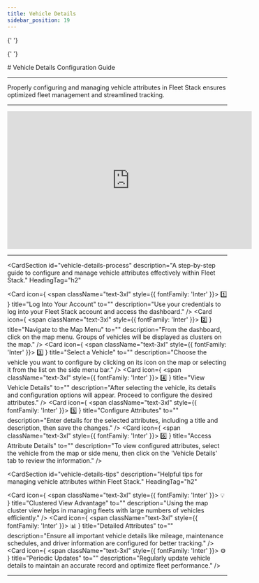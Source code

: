 ```yaml
---
title: Vehicle Details
sidebar_position: 19
---
```



<Head>
  <meta charSet="UTF-8" />
  <meta name="viewport" content="width=device-width, initial-scale=1.0" />
  <title>Vehicle Details Configuration Guide</title>
  <meta name="description" content="Step-by-step instructions for configuring and managing vehicle details in Fleet Stack for streamlined fleet management." />
  <meta name="keywords" content="Fleet Stack, vehicle details, configuration, fleet management, vehicle tracking" />
  <meta name="author" content="Fleet Stack Team" />
  <meta name="robots" content="index, follow" />
  <link rel="canonical" href="https://docs.fleetstackglobal.com/web-application/vehicle-details/" />
  
  <!-- Open Graph Metadata for social sharing -->
  <meta property="og:title" content="Vehicle Details Configuration Guide" />
  <meta property="og:description" content="Step-by-step instructions for configuring and managing vehicle details in Fleet Stack for streamlined fleet management." />
  <meta property="og:type" content="article" />
  <meta property="og:url" content="https://docs.fleetstackglobal.com/web-application/vehicle-details/" />
  <meta property="og:image" content="https://fleetstackglobal.com/assets/img/Graphics/orginal/Stack01.png" />
  
  <!-- Twitter Card Metadata -->
  <meta name="twitter:card" content="summary_large_image" />
  <meta name="twitter:title" content="Vehicle Details Configuration Guide" />
  <meta name="twitter:description" content="Step-by-step instructions for configuring and managing vehicle details in Fleet Stack for streamlined fleet management." />
  <meta name="twitter:image" content="https://fleetstackglobal.com/assets/img/Graphics/orginal/Stack01.png" />

  <!-- Schema.org JSON-LD Markup -->

{' '}

<script type="application/ld+json">
  {`
      {
        "@context": "https://schema.org",
        "@type": "TechArticle",
        "mainEntityOfPage": {
          "@type": "WebPage",
          "@id": "https://docs.fleetstackglobal.com/web-application/vehicle-details/"
        },
        "headline": "Vehicle Details Configuration Guide",
        "description": "Step-by-step instructions for configuring and managing vehicle details in Fleet Stack for streamlined fleet management.",
        "image": "https://fleetstackglobal.com/assets/img/Graphics/orginal/Stack01.png",
        "author": {
          "@type": "Organization",
          "name": "Fleet Stack"
        },
        "publisher": {
          "@type": "Organization",
          "name": "Fleet Stack",
          "logo": {
            "@type": "ImageObject",
            "url": "https://fleetstackglobal.com"
          }
        }
      }
    `}
</script>

  <!-- Q&A Schema -->

{' '}

<script type="application/ld+json">
  {`
      {
        "@context": "https://schema.org",
        "@type": "QAPage",
        "mainEntity": [
          {
            "@type": "Question",
            "name": "How do I log into my Fleet Stack account to configure vehicle details?",
            "acceptedAnswer": {
              "@type": "Answer",
              "text": "Use your credentials to log into your Fleet Stack account and access the dashboard."
            }
          },
          {
            "@type": "Question",
            "name": "How can I navigate to the map menu in Fleet Stack?",
            "acceptedAnswer": {
              "@type": "Answer",
              "text": "From the dashboard, click on the map menu. Groups of vehicles will be displayed as clusters on the map."
            }
          },
          {
            "@type": "Question",
            "name": "How do I select a vehicle to configure?",
            "acceptedAnswer": {
              "@type": "Answer",
              "text": "Choose the vehicle you want to configure by clicking on its icon on the map or selecting it from the list on the side menu bar."
            }
          },
          {
            "@type": "Question",
            "name": "What steps are involved in configuring vehicle attributes?",
            "acceptedAnswer": {
              "@type": "Answer",
              "text": "After selecting the vehicle, its details and configuration options will appear. Enter details for the selected attributes, including a title and description, then save the changes."
            }
          },
          {
            "@type": "Question",
            "name": "How can I view configured vehicle attributes?",
            "acceptedAnswer": {
              "@type": "Answer",
              "text": "To view configured attributes, select the vehicle from the map or side menu, then click on the 'Vehicle Details' tab to review the information."
            }
          },
          {
            "@type": "Question",
            "name": "What are some tips for managing vehicle attributes effectively?",
            "acceptedAnswer": {
              "@type": "Answer",
              "text": "Using the map cluster view helps in managing fleets with large numbers of vehicles efficiently. Ensure all important vehicle details like mileage, maintenance schedules, and driver information are configured for better tracking."
            }
          },
          {
            "@type": "Question",
            "name": "Why is it important to periodically update vehicle details?",
            "acceptedAnswer": {
              "@type": "Answer",
              "text": "Regularly updating vehicle details helps maintain an accurate record and optimize fleet performance."
            }
          }
        ]
      }
    `}
</script>

</Head>
# Vehicle Details Configuration Guide

---

Properly configuring and managing vehicle attributes in Fleet Stack ensures optimized fleet management and streamlined tracking.

---

<div style={{ display: 'flex', justifyContent: 'center', marginTop: '20px' }}>
  <iframe
    width="560"
    height="315"
    src="https://www.youtube.com/embed/lB5nPSddHBg?si=U5kT9w6-JahsY-fa"
    title="Vehicle Details Configuration Tutorial"
    frameBorder="0"
    allow="accelerometer; autoplay; clipboard-write; encrypted-media; gyroscope; picture-in-picture"
    allowFullScreen
  ></iframe>
</div>

---

<CardSection
  id="vehicle-details-process"
  description="A step-by-step guide to configure and manage vehicle attributes effectively within Fleet Stack."
  HeadingTag="h2"
>
  <Card
    icon={
      <span className="text-3xl" style={{ fontFamily: 'Inter' }}>
        1️⃣
      </span>
    }
    title="Log Into Your Account"
    to=""
    description="Use your credentials to log into your Fleet Stack account and access the dashboard."
  />
  <Card
    icon={
      <span className="text-3xl" style={{ fontFamily: 'Inter' }}>
        2️⃣
      </span>
    }
    title="Navigate to the Map Menu"
    to=""
    description="From the dashboard, click on the map menu. Groups of vehicles will be displayed as clusters on the map."
  />
  <Card
    icon={
      <span className="text-3xl" style={{ fontFamily: 'Inter' }}>
        3️⃣
      </span>
    }
    title="Select a Vehicle"
    to=""
    description="Choose the vehicle you want to configure by clicking on its icon on the map or selecting it from the list on the side menu bar."
  />
  <Card
    icon={
      <span className="text-3xl" style={{ fontFamily: 'Inter' }}>
        4️⃣
      </span>
    }
    title="View Vehicle Details"
    to=""
    description="After selecting the vehicle, its details and configuration options will appear. Proceed to configure the desired attributes."
  />
  <Card
    icon={
      <span className="text-3xl" style={{ fontFamily: 'Inter' }}>
        5️⃣
      </span>
    }
    title="Configure Attributes"
    to=""
    description="Enter details for the selected attributes, including a title and description, then save the changes."
  />
  <Card
    icon={
      <span className="text-3xl" style={{ fontFamily: 'Inter' }}>
        6️⃣
      </span>
    }
    title="Access Attribute Details"
    to=""
    description="To view configured attributes, select the vehicle from the map or side menu, then click on the 'Vehicle Details' tab to review the information."
  />
</CardSection>

<CardSection
  id="vehicle-details-tips"
  description="Helpful tips for managing vehicle attributes within Fleet Stack."
  HeadingTag="h2"
>
  <Card
    icon={
      <span className="text-3xl" style={{ fontFamily: 'Inter' }}>
        💡
      </span>
    }
    title="Clustered View Advantage"
    to=""
    description="Using the map cluster view helps in managing fleets with large numbers of vehicles efficiently."
  />
  <Card
    icon={
      <span className="text-3xl" style={{ fontFamily: 'Inter' }}>
        📊
      </span>
    }
    title="Detailed Attributes"
    to=""
    description="Ensure all important vehicle details like mileage, maintenance schedules, and driver information are configured for better tracking."
  />
  <Card
    icon={
      <span className="text-3xl" style={{ fontFamily: 'Inter' }}>
        ⚙️
      </span>
    }
    title="Periodic Updates"
    to=""
    description="Regularly update vehicle details to maintain an accurate record and optimize fleet performance."
  />
</CardSection>

---

<head>
  <title>Vehicle Details Configuration Guide</title>
  <meta
    name="description"
    content="Step-by-step instructions for configuring and managing vehicle details in Fleet Stack for streamlined fleet management."
  />
</head>
